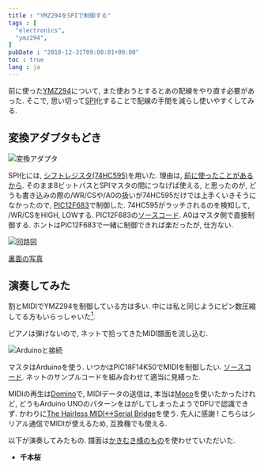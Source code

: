 ```yaml
---
title : "YMZ294をSPIで制御する"
tags : [
  "electronics",
  "ymz294",
]
pubDate : "2018-12-31T09:08:01+09:00"
toc : true
lang : ja
---
```



前に使った[YMZ294](/blog/electronics/ymz294-spi/)について,
また使おうとするとあの配線をやり直す必要があった.
そこで, 思い切って[SPI](https://ja.wikipedia.org/wiki/%E3%82%B7%E3%83%AA%E3%82%A2%E3%83%AB%E3%83%BB%E3%83%9A%E3%83%AA%E3%83%95%E3%82%A7%E3%83%A9%E3%83%AB%E3%83%BB%E3%82%A4%E3%83%B3%E3%82%BF%E3%83%95%E3%82%A7%E3%83%BC%E3%82%B9)化することで配線の手間を減らし使いやすくしてみる.

## 変換アダプタもどき

![変換アダプタ](./ymz294-spi-2.png)

SPI化には, [シフトレジスタ(74HC595)](http://akizukidenshi.com/catalog/g/gI-08605/)を用いた.
理由は, [前に使ったことがあるから](/blog/pic16f84a/matrix/).
そのまま8ビットバスとSPIマスタの間につなげば使える, と思ったのが,
どうも書き込みの際の/WR/CSや/A0の扱いが74HC595だけでは上手くいきそうになかったので,
[PIC12F683](http://akizukidenshi.com/catalog/g/gI-00801/)で制御した.
74HC595がラッチされるのを検知して, /WR/CSをHIGH, LOWする.
PIC12F683の[ソースコード](https://gist.github.com/xiupos/943d75f813021092b6f4207b43e41da1).
A0はマスタ側で直接制御する. ホントはPIC12F683で一緒に制御できれば楽だったが, 仕方ない.

![回路図](./ymz294-spi-3.png)

[裏面の写真](./ymz294-spi-5.jpg)

## 演奏してみた

割とMIDIでYMZ294を制御している方は多い.
中には私と同じようにピン数圧縮してる方もいらっしゃいた[^1].
[^1]: [YMZ294のMIDI音源化と, YMZのピン数圧縮 | curious4dev](http://curious4dev.mydns.jp/post-1184/) など.
似たようなこと考える人ってやっぱいる.   

ピアノは弾けないので, ネットで拾ってきたMIDI譜面を流し込む.

![Arduinoと接続](ymz294-spi-4.jpg)

マスタはArduinoを使う. いつかはPIC18F14K50でMIDIを制御したい.
[ソースコード](https://gist.github.com/xiupos/003ec66c355f43848eb86c17d77cc453).
ネットのサンプルコードを組み合わせて適当に見繕った.

MIDIの再生は[Domino](http://takabosoft.com/domino)で, MIDIデータの送信は, 
本当は[Moco](http://morecatlab.akiba.coocan.jp/lab/index.php/aruino/midi-firmware-for-arduino-uno-moco/)を使いたかったけれど, 
どうもArduino UNOのパターンをはがしてしまったようでDFUで認識できず.
かわりに[The Hairless MIDI\<-\>Serial Bridge](http://projectgus.github.io/hairless-midiserial/)を使う.
先人に感謝 ! こちらはシリアル通信でMIDIが使えるため, 互換機でも使える.

以下が演奏してみたもの. 譜面は[かきむき様のもの](http://kakimuki.blog91.fc2.com/blog-entry-6.html)を使わせていただいた.

- **千本桜**
<Audio src="ymz294-spi-1.mp3" />

- **Bad Apple!!**
<Audio src="ymz294-spi-2.mp3" />

- **Tell Your world**
<Audio src="ymz294-spi-3.mp3" />

- **前前前世**
<Audio src="ymz294-spi-4.mp3" />

3音でこれだけ鳴ればいい方では.
